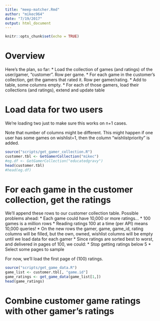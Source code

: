 ```yaml
---
title: "meep-matcher.Rmd"
author: "mikec964"
date: "7/19/2017"
output: html_document
---
```


```r
knitr::opts_chunk$set(echo = TRUE)
```

# Overview
Here's the plan, so far:
* Load the collection of games (and ratings) of the user/gamer, "customer". Row per game.
* For each game in the customer's collection, get the gamers that rated it. Row per gamer/rating.
* Add to table, some columns empty.
* For each of those gamers, load their collections (and ratings), extend and update table


# Load data for two users
We're loading two just to make sure this works on n+1 cases.

Note that number of columns might be different. This might happen if one user has some games on wishlist=1, then the column "wishlistpriority" is added.

```r
source("scripts/get_gamer_collection.R")
customer.tbl <- GetGamerCollection("mikec")
#eg.df <- GetGamerCollection("educatedgravy")
head(customer.tbl)
#head(eg.df)
```
# For each game in the customer collection, get the ratings
We'll append these rows to our customer collection table. Possible problems ahead:
* Each game could have 10,000 or more ratings...
  * 100 games is a million rows
  * Reading ratings 100 at a time (per API) means 10,000 queries!
* On the new rows the gamer, game, game_id, rating columns will be filled, but
the own, owned, wishlist columns will be empty until we load data for each gamer
* Since ratings are sorted best to worst, and delivered in pages of 100, we could:
  * Stop getting ratings below 5
  * Select some pages to sample

For now, we'll load the first page of (100) ratings.
```r
source("scripts/get_game_data.R")
game_list <- customer.tbl[, "game.id"]
game_ratings <- get_game_data(game_list[1,])
head(game_ratings)
```

# Combine customer game ratings with other gamer's ratings
